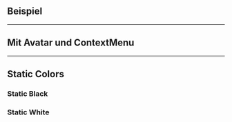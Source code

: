 ## Beispiel

<LiveCodeEditor />

---

## Mit Avatar und ContextMenu

<LiveCodeEditor example="contextMenu" editorCollapsed />

---

## Static Colors

### Static Black

<LiveCodeEditor example="staticBlack" staticBlack editorCollapsed />

### Static White

<LiveCodeEditor example="staticWhite" staticWhite editorCollapsed />
